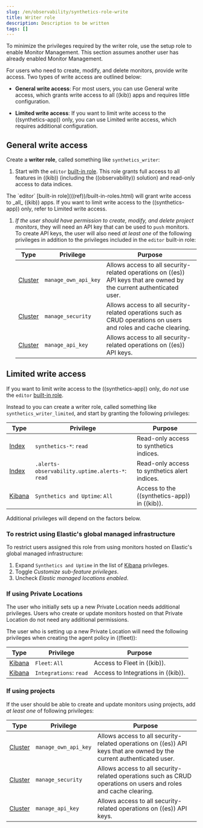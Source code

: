 ```yaml
---
slug: /en/observability/synthetics-role-write
title: Writer role
description: Description to be written
tags: []
---
```


<div id="synthetics-role-write"></div>

<DocCallOut title="Important" color="warning">
To minimize the privileges required by the writer role, use the
<DocLink slug="/en/observability/synthetics-role-setup">setup role</DocLink> to enable Monitor Management.
This section assumes another user has already enabled Monitor Management.
</DocCallOut>

For users who need to create, modify, and delete monitors, provide write access.
Two types of write access are outlined below:

* **General write access**: For most users, you can use <DocLink slug="/en/observability/synthetics-role-write" section="general-write-access">General write access</DocLink>,
    which grants write access to all ((kib)) apps and requires little configuration.

* **Limited write access**: If you want to limit write access to the ((synthetics-app)) only,
    you can use <DocLink slug="/en/observability/synthetics-role-write" section="limited-write-access">Limited write access</DocLink>, which requires additional configuration.

<div id="synthetics-write-privileges-general"></div>

## General write access

Create a **writer role**, called something like `synthetics_writer`:

1. Start with the `editor` [built-in role](((ref))/built-in-roles.html).
    This role grants full access to all features in ((kib)) (including the ((observability)) solution)
    and read-only access to data indices.

<DocCallOut title="Note">
The `editor` [built-in role](((ref))/built-in-roles.html) will grant write access
to _all_ ((kib)) apps. If you want to limit write access to the ((synthetics-app)) only,
refer to <DocLink slug="/en/observability/synthetics-role-write" section="limited-write-access">Limited write access</DocLink>.
</DocCallOut>

1. _If the user should have permission to create, modify, and delete project monitors_,
    they will need an API key that can be used to `push` monitors.
    To create API keys, the user will also need _at least one_ of the following privileges in addition to the
    privileges included in the `editor` built-in role:

    | Type | Privilege | Purpose |
    |---|---|---|
    | [Cluster](((ref))/security-privileges.html#privileges-list-cluster) | `manage_own_api_key` | Allows access to all security-related operations on ((es)) API keys that are owned by the current authenticated user. |
    | [Cluster](((ref))/security-privileges.html#privileges-list-cluster) | `manage_security` | Allows access to all security-related operations such as CRUD operations on users and roles and cache clearing. |
    | [Cluster](((ref))/security-privileges.html#privileges-list-cluster) | `manage_api_key` | Allows access to all security-related operations on ((es)) API keys. |

<div id="synthetics-write-privileges-limited"></div>

## Limited write access

If you want to limit write access to the ((synthetics-app)) only, do _not_ use the
`editor` [built-in role](((ref))/built-in-roles.html).

Instead to you can create a writer role, called something like `synthetics_writer_limited`,
and start by granting the following privileges:

| Type | Privilege | Purpose |
|---|---|---|
| [Index](((ref))/security-privileges.html#privileges-list-indices) | `synthetics-*`: `read` | Read-only access to synthetics indices. |
| [Index](((ref))/security-privileges.html#privileges-list-indices) | `.alerts-observability.uptime.alerts-*`: `read` | Read-only access to synthetics alert indices. |
| [Kibana](((kibana-ref))/kibana-privileges.html) | `Synthetics and Uptime`: `All` | Access to the ((synthetics-app)) in ((kib)). |

Additional privileges will depend on the factors below.

<div id="disable-managed-locations"></div>

### To restrict using Elastic's global managed infrastructure

To restrict users assigned this role from using monitors hosted on Elastic's global managed infrastructure:

1. Expand `Synthetics and Uptime` in the list of [Kibana](((kibana-ref))/kibana-privileges.html) privileges.
1. Toggle _Customize sub-feature privileges_.
1. Uncheck _Elastic managed locations enabled_.

<div id="synthetics-role-write-private-locations"></div>

### If using Private Locations

The user who initially sets up a new Private Location needs additional privileges. Users who create or update monitors hosted on that Private Location do not need any additional permissions.

The user who is setting up a new Private Location will need the following privileges when creating the agent policy in ((fleet)):

| Type | Privilege | Purpose |
|---|---|---|
| [Kibana](((kibana-ref))/kibana-privileges.html) | `Fleet`: `All` | Access to Fleet in ((kib)). |
| [Kibana](((kibana-ref))/kibana-privileges.html) | `Integrations`: `read` | Access to Integrations in ((kib)). |

<div id="if_using_projects"></div>

### If using projects

If the user should be able to create and update monitors using
<DocLink slug="/en/observability/synthetics-get-started" section="((project-monitors-cap))">projects</DocLink>, add _at least one_ of following privileges:

| Type | Privilege | Purpose |
|---|---|---|
| [Cluster](((ref))/security-privileges.html#privileges-list-cluster) | `manage_own_api_key` | Allows access to all security-related operations on ((es)) API keys that are owned by the current authenticated user. |
| [Cluster](((ref))/security-privileges.html#privileges-list-cluster) | `manage_security` | Allows access to all security-related operations such as CRUD operations on users and roles and cache clearing. |
| [Cluster](((ref))/security-privileges.html#privileges-list-cluster) | `manage_api_key` | Allows access to all security-related operations on ((es)) API keys. |
